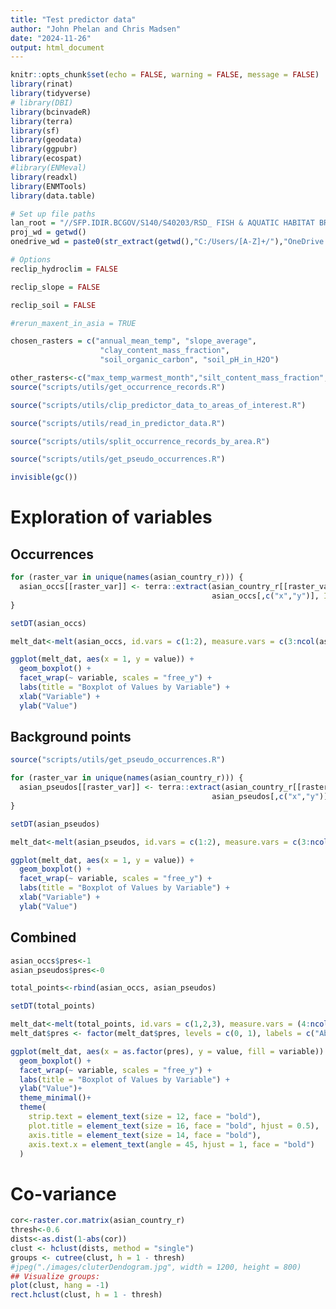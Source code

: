 ```yaml
---
title: "Test predictor data"
author: "John Phelan and Chris Madsen"
date: "2024-11-26"
output: html_document
---
```


```r
knitr::opts_chunk$set(echo = FALSE, warning = FALSE, message = FALSE)
library(rinat)
library(tidyverse)
# library(DBI)
library(bcinvadeR)
library(terra)
library(sf)
library(geodata)
library(ggpubr)
library(ecospat)
#library(ENMeval)
library(readxl)
library(ENMTools)
library(data.table)

# Set up file paths
lan_root = "//SFP.IDIR.BCGOV/S140/S40203/RSD_ FISH & AQUATIC HABITAT BRANCH/General/"
proj_wd = getwd()
onedrive_wd = paste0(str_extract(getwd(),"C:/Users/[A-Z]+/"),"OneDrive - Government of BC/data/")

# Options
reclip_hydroclim = FALSE

reclip_slope = FALSE

reclip_soil = FALSE

#rerun_maxent_in_asia = TRUE

chosen_rasters = c("annual_mean_temp", "slope_average",
                    "clay_content_mass_fraction", 
                    "soil_organic_carbon", "soil_pH_in_H2O")

other_rasters<-c("max_temp_warmest_month","silt_content_mass_fraction", "sand_content_mass_fraction")
source("scripts/utils/get_occurrence_records.R")

source("scripts/utils/clip_predictor_data_to_areas_of_interest.R")

source("scripts/utils/read_in_predictor_data.R")

source("scripts/utils/split_occurrence_records_by_area.R")

source("scripts/utils/get_pseudo_occurrences.R")

invisible(gc())

```

# Exploration of variables {.tabset}

## Occurrences

```r

for (raster_var in unique(names(asian_country_r))) {
  asian_occs[[raster_var]] <- terra::extract(asian_country_r[[raster_var]],
                                             asian_occs[,c("x","y")], ID = FALSE)[[raster_var]]
}

setDT(asian_occs)

melt_dat<-melt(asian_occs, id.vars = c(1:2), measure.vars = c(3:ncol(asian_occs)))

ggplot(melt_dat, aes(x = 1, y = value)) +
  geom_boxplot() +
  facet_wrap(~ variable, scales = "free_y") +
  labs(title = "Boxplot of Values by Variable") +
  xlab("Variable") +
  ylab("Value")

```

## Background points

```r

source("scripts/utils/get_pseudo_occurrences.R")

for (raster_var in unique(names(asian_country_r))) {
  asian_pseudos[[raster_var]] <- terra::extract(asian_country_r[[raster_var]],
                                             asian_pseudos[,c("x","y")], ID = FALSE)[[raster_var]]
}

setDT(asian_pseudos)

melt_dat<-melt(asian_pseudos, id.vars = c(1:2), measure.vars = c(3:ncol(asian_pseudos)))

ggplot(melt_dat, aes(x = 1, y = value)) +
  geom_boxplot() +
  facet_wrap(~ variable, scales = "free_y") +
  labs(title = "Boxplot of Values by Variable") +
  xlab("Variable") +
  ylab("Value")


```

## Combined

```r
asian_occs$pres<-1
asian_pseudos$pres<-0

total_points<-rbind(asian_occs, asian_pseudos)

setDT(total_points)

melt_dat<-melt(total_points, id.vars = c(1,2,3), measure.vars = (4:ncol(total_points)))
melt_dat$pres <- factor(melt_dat$pres, levels = c(0, 1), labels = c("Absent", "Present"))

ggplot(melt_dat, aes(x = as.factor(pres), y = value, fill = variable)) +
  geom_boxplot() +
  facet_wrap(~ variable, scales = "free_y") +
  labs(title = "Boxplot of Values by Variable") +
  ylab("Value")+
  theme_minimal()+
  theme(
    strip.text = element_text(size = 12, face = "bold"), 
    plot.title = element_text(size = 16, face = "bold", hjust = 0.5), 
    axis.title = element_text(size = 14, face = "bold"),
    axis.text.x = element_text(angle = 45, hjust = 1, face = "bold")
  )
```

# Co-variance

```r

cor<-raster.cor.matrix(asian_country_r)
thresh<-0.6
dists<-as.dist(1-abs(cor))
clust <- hclust(dists, method = "single")
groups <- cutree(clust, h = 1 - thresh)
#jpeg("./images/cluterDendogram.jpg", width = 1200, height = 800)
## Visualize groups:
plot(clust, hang = -1)
rect.hclust(clust, h = 1 - thresh)

```

